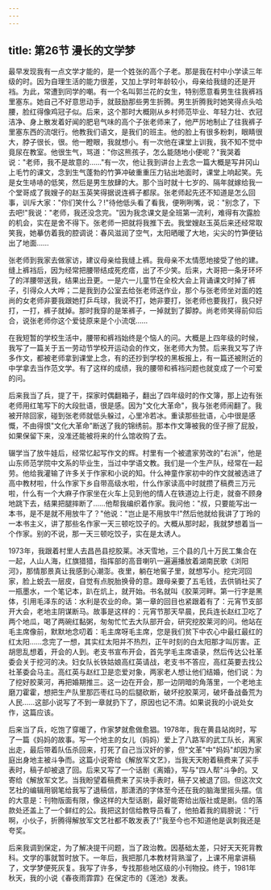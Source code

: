 ```yaml
---
---
---
```

title: 第26节 漫长的文学梦
---





最早发现我有一点文学才能的，是一个姓张的高个子老。那是我在村中小学读三年级的时。因为自理生活的能力很差，又加上学时年龄较小，母亲给我缝的还是开裆。为此，常遭到同学的嘲。有一个名叫郭兰花的女生，特别愿意看男生往我裤裆里塞东。她自己不好意思动手，就鼓励那些男生折腾。男生折腾我时她笑得点头哈腰，脸红得像鸡冠子似。后来，这个那时大概刚从乡村师范毕业、年轻力壮、衣冠洁净、身上散发着好闻的肥皂气味的高个子张老师来了，他严厉地制止了往我裤子里塞东西的流氓行。他教我们语文，是我们的班主。他的脸上有很多粉刺，眼睛很大，脖子很长，很。他一瞪眼，我就想小。有一次他在课堂上训我，我不知不觉中竟尿在教室。他很生气，骂道："你这熊孩子，怎么能随地小便呢？"我哭着说："老师，我不是故意的……"有一次，他让我到讲台上去念一篇大概是写井冈山上毛竹的课文，念到生气蓬勃的竹笋冲破重重压力钻出地面时，课堂上响起笑。先是女生哧哧的低笑，然后是男生放肆的大。那个当时就十七岁的、隔年就嫁给我一个堂哥成了我嫂子的赵玉英笑得据说连裤子都尿。张老师起先还不知道是怎么回事，训斥大家："你们笑什么？!"待他低头看了看我，便咧咧嘴，说："别念了，下去吧!"我说："老师，我还没念完。"因为我念课文是全班第一流利，难得有次露脸的机会，实在是舍不得下。张老师一把就将我推下去。我堂嫂赵玉英后来还经常取笑我，她摹仿着我的腔调说：春风滋润了空气，太阳晒暖了大地，尖尖的竹笋便钻出了地面……

张老师到我家去做家访，建议母亲给我缝上裤。我母亲不太情愿地接受了他的建。缝上裤裆后，因为经常把腰带结成死疙瘩，出了不少笑。后来，大哥把一条牙环坏了的洋腰带送我，结果出丑更。一是六一儿童节在全校大会上背诵课文时掉了裤子，引得众人大哗；二是我到办公室去给张老师送作业，那个与张老师坐对面的姓尚的女老师非要我跟她打乒乓球，我说不打，她非要打，张老师也要我打，我只好打，一打，裤子就掉。那时我穿的是笨裤子，一掉就到了脚脖。尚老师笑得前仰后合，说张老师你这个爱徒原来是个小流氓……

在我短暂的学校生活中，腰带和裤裆始终是个恼人的问。大概是上四年级的时候，我写了一篇关于五一劳动节学校开运动会的作文，张老师大为赞。后来我又写了许多作文，都被老师拿到课堂上念，有的还抄到学校的黑板报上，有一篇还被附近的中学拿去当作范文学。有了这样的成绩，我的腰带和裤裆问题也就变成了一个可爱的问。

后来我当了兵，提了干，探家时偶翻箱子，翻出了四年级时的作文簿，那上边有张老师用红笔写下的大段批语，很是感。因为"文化大革命"，我与张老师闹翻了。我被开除回家，碰到张老师就低头躲过，心里冷若冰。重读那些批语，心中很是感慨，不由得恨"文化大革命"断送了我的锦绣前。那本作文簿被我的侄子擦了屁股，如果保留下来，没准还能被将来的什么馆收购了去。

辍学当了放牛娃后，经常忆起写作文的辉。村里有一个被遣家劳改的"右派"，他是山东师范学院中文系的毕业生，当过中学语文教。我们是一个生产队，经常在一起劳。他给我灌输了许多关于作家和小说的知。什么神童作家初中的作文就被选进了高中教材啦，什么作家下乡自带高级水啦，什么作家读高中时就攒了稿费三万元啦，什么有一个大麻子作家坐在火车上见到他的情人在铁道边上行走，就奋不顾身地跳下去，结果把腿摔断了……他帮我编织着作家。我问他："叔，只要能写出一本书，是不是就不用放牛了？"他说："岂止是不用放牛!"然后他就给我讲了丁玲的一本书主义，讲了那些名作家一天三顿吃饺子的。大概从那时起，我就梦想着当一个作家。别的不说，那一天三顿吃饺子，实在是太诱人。

1973年，我跟着村里人去昌邑县挖胶莱。冰天雪地，三个县的几十万民工集合在一起，人山人海，红旗猎猎，指挥部的高音喇叭一遍遍播放着湖南民歌《浏阳河》，那情那景真让我感到心潮澎。夜里，躺在地窖子里，就想写小。挖完河回家，脸上蜕去一层皮，自觉有点脱胎换骨的意。跟母亲要了五毛钱，去供销社买了一瓶墨水，一个笔记本，趴在炕上，就开始。书名就叫《胶莱河畔。第一行字是黑体，引用毛泽东的话：水利是农业的命。第一章的回目也紧跟着有了：元宵节支部开大会，老地主阴谋断马。故事是这样的：元宵节那天早晨，民兵连长赵红卫吃了两个地瓜，喝了两碗红黏粥，匆匆忙忙去大队部开会，研究挖胶莱河的问。他站在毛主席像前，默默地念叨着：毛主席呀毛主席，您是我们贫下中农心中最红最红的红太阳……念完了一想，其实红太阳并不热烈，正午时刻的白太阳那才叫厉害。正胡思乱想着，开会的人到。老支书宣布开会，首先学毛主席语录，然后传达公社革委会关于挖河的决。妇女队长铁姑娘高红英请战，老支书不答应，高红英要去找公社革委会马主。高红英与赵红卫是恋爱对象，两家老人想让他们结婚，他们说：为了挖好胶莱河，再把婚期推三。这一边在开会，那一边阴暗的角落里，一个老地主磨刀霍霍，想把生产队里那匹枣红马的后腿砍断，破坏挖胶莱河，破坏备战备荒为人民……这部小说写了不到一章就扔下了，原因也记不清。如果说我的小说处女作，这篇应该。

后来当了兵，吃饱了穿暖了，作家梦就愈做愈猖。1978年，我在黄县站岗时，写了一篇《妈妈的故事。写一个地主的女儿（妈妈）爱上了八路军的武工队长，离家出走，最后带着队伍杀回来，打死了自己当汉奸的爹，但"文革"中"妈妈"却因为家庭出身地主被斗争而。这篇小说寄给《解放军文艺》，当我天天盼着稿费来了买手表时，稿子却被退了回。后来又写了一个话剧《离婚》，写与"四人帮"斗争的。又寄给《解放军文艺。当我盼望着稿费来了买块手表时，稿子又被退了回。但这次文艺社的编辑用钢笔给我写了退稿信，那潇洒的字体至今还在我的脑海里摇头摆。信的大意是：刊物版面有限，像这样的大型话剧，最好能寄给出版社或是剧。信的落款处还盖上了一个鲜红的公。我把这封信给教导员看了，他拍着我的肩膀说："行啊，小伙子，折腾得解放军文艺社都不敢发表了!"我至今也不知道他是讽刺我还是夸奖。

后来我调到保定，为了解决提干问题，当了政治教。因基础太差，只好天天死背教科。文学的事就暂时放下。一年后，我把那几本教材背熟溜了，上课不用拿讲稿了，文学梦便死灰复。我写了许多，专找那些地区级的小刊物投。终于，1981年秋天，我的小说《春夜雨霏霏》在保定市的《莲池》发表。